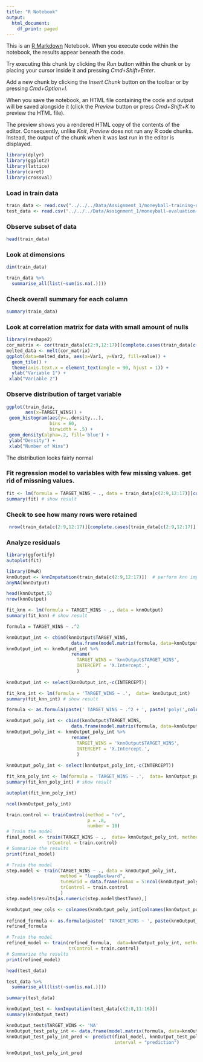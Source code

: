 ```yaml
---
title: "R Notebook"
output:
  html_document:
    df_print: paged
---
```


This is an [R Markdown](http://rmarkdown.rstudio.com) Notebook. When you execute code within the notebook, the results appear beneath the code. 

Try executing this chunk by clicking the *Run* button within the chunk or by placing your cursor inside it and pressing *Cmd+Shift+Enter*. 

Add a new chunk by clicking the *Insert Chunk* button on the toolbar or by pressing *Cmd+Option+I*.

When you save the notebook, an HTML file containing the code and output will be saved alongside it (click the *Preview* button or press *Cmd+Shift+K* to preview the HTML file). 

The preview shows you a rendered HTML copy of the contents of the editor. Consequently, unlike *Knit*, *Preview* does not run any R code chunks. Instead, the output of the chunk when it was last run in the editor is displayed.
```r
library(dplyr)
library(ggplot2)
library(lattice)
library(caret)
library(crossval)
```

### Load in train data
```r
train_data <- read.csv("../../../Data/Assignment_1/moneyball-training-data.csv")
test_data <- read.csv("../../../Data/Assignment_1/moneyball-evaluation-data.csv")
```

### Observe subset of data
```r
head(train_data)
```

### Look at dimensions
```r
dim(train_data)
```

```r
train_data %>%
  summarise_all(list(~sum(is.na(.))))
```

### Check overall summary for each column
```r
summary(train_data)
```

### Look at correlation matrix for data with small amount of nulls
```r
library(reshape2)
cor_matrix <- cor(train_data[c(2:9,12:17)][complete.cases(train_data[c(2:9,12:17)]),], method = c("pearson", "kendall", "spearman"))
melted_data <- melt(cor_matrix)
ggplot(data=melted_data, aes(x=Var1, y=Var2, fill=value)) + 
  geom_tile() +
  theme(axis.text.x = element_text(angle = 90, hjust = 1)) +
  ylab("Variable 1") + 
 xlab("Variable 2")
```

### Observe distribution of target variable
```r
ggplot(train_data, 
       aes(x=TARGET_WINS)) + 
 geom_histogram(aes(y=..density..,),
                bins = 60,
                binwidth = .5) +
 geom_density(alpha=.2, fill='blue') +
 ylab("Density") + 
 xlab("Number of Wins")
```

The distribution looks fairly normal

### Fit regression model to variables with few missing values. get rid of missning values.
```r
fit <- lm(formula = TARGET_WINS ~ ., data = train_data[c(2:9,12:17)][complete.cases(train_data[c(2:9,12:17)]),])
summary(fit) # show result
```

### Check to see how many rows were retained
```r
 nrow(train_data[c(2:9,12:17)][complete.cases(train_data[c(2:9,12:17)]),])
```

### Analyze residuals
```r
library(ggfortify)
autoplot(fit)
```

```r
library(DMwR)
knnOutput <- knnImputation(train_data[c(2:9,12:17)])  # perform knn imputation.
anyNA(knnOutput)
```

```r
head(knnOutput,5)
nrow(knnOutput)
```

```r
fit_knn <- lm(formula = TARGET_WINS ~ ., data = knnOutput)
summary(fit_knn) # show result
```

```r
formula = TARGET_WINS ~ .^2

knnOutput_int <- cbind(knnOutput$TARGET_WINS,
                        data.frame(model.matrix(formula, data=knnOutput)))
knnOutput_int <- knnOutput_int %>% 
                        rename(
                          TARGET_WINS = 'knnOutput$TARGET_WINS',
                          INTERCEPT = 'X.Intercept.',
                          ) 
                  
knnOutput_int <- select(knnOutput_int,-c(INTERCEPT))

fit_knn_int <- lm(formula = 'TARGET_WINS ~ .',  data= knnOutput_int)
summary(fit_knn_int) # show result
```

```r
formula <- as.formula(paste(' TARGET_WINS ~ .^2 + ', paste('poly(',colnames(knnOutput[,!colnames(knnOutput) %in% 'TARGET_WINS']),',2, raw=TRUE)[, 2]', collapse = ' + ')))

knnOutput_poly_int <- cbind(knnOutput$TARGET_WINS,
                        data.frame(model.matrix(formula, data=knnOutput)))
knnOutput_poly_int <- knnOutput_poly_int %>% 
                        rename(
                          TARGET_WINS = 'knnOutput$TARGET_WINS',
                          INTERCEPT = 'X.Intercept.',
                          ) 
                  
knnOutput_poly_int <- select(knnOutput_poly_int,-c(INTERCEPT))

fit_knn_poly_int <- lm(formula = 'TARGET_WINS ~ .',  data= knnOutput_poly_int)
summary(fit_knn_poly_int) # show result
```

```r
autoplot(fit_knn_poly_int)
```

```r
ncol(knnOutput_poly_int)
```


```r
train.control <- trainControl(method = "cv", 
                              p = .8,
                              number = 10)
# Train the model 
final_model <- train(TARGET_WINS ~ .,  data= knnOutput_poly_int, method = "lm",
               trControl = train.control)
# Summarize the results
print(final_model)
```


```r
# Train the model
step.model <- train(TARGET_WINS ~ ., data = knnOutput_poly_int,
                    method = "leapBackward", 
                    tuneGrid = data.frame(nvmax = 5:ncol(knnOutput_poly_int)),
                    trControl = train.control
                    )
step.model$results[as.numeric(step.model$bestTune),]
```

```r
knnOutput_new_cols <- colnames(knnOutput_poly_int[colnames(knnOutput_poly_int) %in% rownames(as.matrix(coef(step.model$finalModel, 
                                                                                      as.numeric(step.model$bestTune))))])
refined_formula <- as.formula(paste(' TARGET_WINS ~ ', paste(knnOutput_new_cols, collapse = ' + ')))
refined_formula
```

```r
# Train the model 
refined_model <- train(refined_formula,  data=knnOutput_poly_int, method = "lm",
                       trControl = train.control)
# Summarize the results
print(refined_model)
```


```r
head(test_data)
```

```r
test_data %>%
  summarise_all(list(~sum(is.na(.))))
```

```r
summary(test_data)
```


```r
knnOutput_test <- knnImputation(test_data[c(2:8,11:16)]) 
summary(knnOutput_test)
```


```r
knnOutput_test$TARGET_WINS <- 'NA'
knnOutput_test_poly_int <- data.frame(model.matrix(formula, data=knnOutput_test))
knnOutput_test_poly_int_pred <- predict(final_model, knnOutput_test_poly_int,
                                        interval = "prediction")

knnOutput_test_poly_int_pred
```


